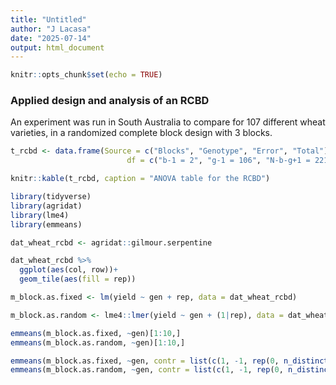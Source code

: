 ```yaml
---
title: "Untitled"
author: "J Lacasa"
date: "2025-07-14"
output: html_document
---
```


```r
knitr::opts_chunk$set(echo = TRUE)
```

### Applied design and analysis of an RCBD   

An experiment was run in South Australia to compare for 107 different wheat varieties, in a randomized complete block design with 3 blocks.

```r
t_rcbd <- data.frame(Source = c("Blocks", "Genotype", "Error", "Total"),
                          df = c("b-1 = 2", "g-1 = 106", "N-b-g+1 = 221", "N-1 = 329"))

knitr::kable(t_rcbd, caption = "ANOVA table for the RCBD")
```


```r
library(tidyverse)
library(agridat)
library(lme4)
library(emmeans)

dat_wheat_rcbd <- agridat::gilmour.serpentine

dat_wheat_rcbd %>% 
  ggplot(aes(col, row))+
  geom_tile(aes(fill = rep))
```

```r
m_block.as.fixed <- lm(yield ~ gen + rep, data = dat_wheat_rcbd)

m_block.as.random <- lme4::lmer(yield ~ gen + (1|rep), data = dat_wheat_rcbd)

emmeans(m_block.as.fixed, ~gen)[1:10,]
emmeans(m_block.as.random, ~gen)[1:10,]

emmeans(m_block.as.fixed, ~gen, contr = list(c(1, -1, rep(0, n_distinct(dat_wheat_rcbd$gen)-2))))$contr
emmeans(m_block.as.random, ~gen, contr = list(c(1, -1, rep(0, n_distinct(dat_wheat_rcbd$gen)-2))))$contr
```

